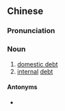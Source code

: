{{also|内债}}
==Chinese==
{{zh-forms|s=内债}}

===Pronunciation===
{{zh-pron
|m=nèizhài
|mn=lāi-chè
|cat=n
}}

===Noun===
{{zh-noun}}

# [[domestic debt]]
# [[internal]] [[debt]]

====Antonyms====
* {{zh-l|外債}}